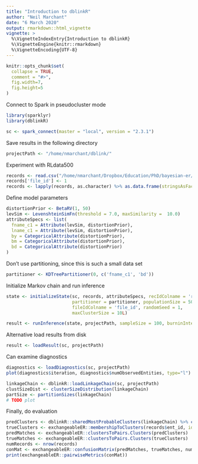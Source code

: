```yaml
---
title: "Introduction to dblinkR"
author: "Neil Marchant"
date: "6 March 2020"
output: rmarkdown::html_vignette
vignette: >
  %\VignetteIndexEntry{Introduction to dblinkR}
  %\VignetteEngine{knitr::rmarkdown}
  %\VignetteEncoding{UTF-8}
---
```


```r
knitr::opts_chunk$set(
  collapse = TRUE,
  comment = "#>",
  fig.width=7, 
  fig.height=5
)
```

Connect to Spark in pseudocluster mode
```r
library(sparklyr)
library(dblinkR)

sc <- spark_connect(master = "local", version = "2.3.1")
```

Save results in the following directory
```r
projectPath <- "/home/nmarchant/dblink/"
```

Experiment with RLdata500
```r
records <- read.csv("/home/nmarchant/Dropbox/Education/PhD/bayesian-er/dblink/examples/RLdata500.csv")
records['file_id'] <- 1
records <- lapply(records, as.character) %>% as.data.frame(stringsAsFactors = FALSE)
```

Define model parameters
```r
distortionPrior <- BetaRV(1, 50)
levSim <- LevenshteinSimFn(threshold = 7.0, maxSimilarity =  10.0)
attributeSpecs <- list(
  fname_c1 = Attribute(levSim, distortionPrior),
  lname_c1 = Attribute(levSim, distortionPrior),
  by = CategoricalAttribute(distortionPrior),
  bm = CategoricalAttribute(distortionPrior),
  bd = CategoricalAttribute(distortionPrior)
)
```

Don't use partitioning, since this is such a small data set
```r
partitioner <- KDTreePartitioner(0, c('fname_c1', 'bd'))
```

Initialize Markov chain and run inference
```r
state <- initializeState(sc, records, attributeSpecs, recIdColname = 'rec_id',
                         partitioner = partitioner, populationSize = 500L,
                         fileIdColname = 'file_id', randomSeed = 1,
                         maxClusterSize = 10L)

result <- runInference(state, projectPath, sampleSize = 100, burninInterval = 100)
```

Alternative load results from disk
```r
result <- loadResult(sc, projectPath)
```


Can examine diagnostics
```r
diagnostics <- loadDiagnostics(sc, projectPath)
plot(diagnostics$iteration, diagnostics$numObservedEntities, type="l")
```

```r
linkageChain <- dblinkR::loadLinkageChain(sc, projectPath)
clustSizeDist <- clusterSizeDistribution(linkageChain)
partSize <- partitionSizes(linkageChain)
# TODO plot
```


Finally, do evaluation
```r
predClusters <- dblinkR::sharedMostProbableClusters(linkageChain) %>% collect()
trueClusters <- exchangeableER::membershipToClusters(records$ent_id, ids = records$rec_id)
predMatches <- exchangeableER::clustersToPairs.Clusters(predClusters)
trueMatches <- exchangeableER::clustersToPairs.Clusters(trueClusters)
numRecords <- nrow(records)
conMat <- exchangeableER::confusionMatrix(predMatches, trueMatches, numRecords*(numRecords - 1)/2)
print(exchangeableER::pairwiseMetrics(conMat))
```




